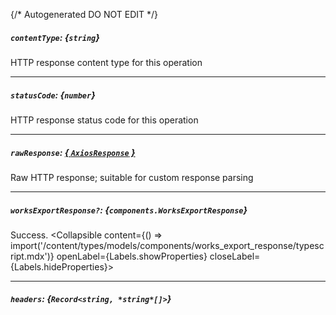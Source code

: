 {/* Autogenerated DO NOT EDIT  */}

##### `contentType`: *{`string`}*
HTTP response content type for this operation

---
##### `statusCode`: *{`number`}*
HTTP response status code for this operation

---
##### `rawResponse`: [*{ `AxiosResponse` }*](https://axios-http.com/docs/res_schema)
Raw HTTP response; suitable for custom response parsing

---
##### `worksExportResponse?`: *{`components.WorksExportResponse`}*
Success.
<Collapsible content={() => import('/content/types/models/components/works_export_response/typescript.mdx')} openLabel={Labels.showProperties} closeLabel={Labels.hideProperties}>
</Collapsible>

---
##### `headers`: *{`Record<string, *string*[]>`}*


